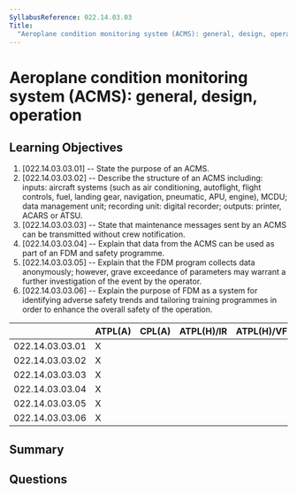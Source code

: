 ```yaml
---
SyllabusReference: 022.14.03.03
Title:
  "Aeroplane condition monitoring system (ACMS): general, design, operation"
---
```


# Aeroplane condition monitoring system (ACMS): general, design, operation

## Learning Objectives

1. [022.14.03.03.01] -- State the purpose of an ACMS.
2. [022.14.03.03.02] -- Describe the structure of an ACMS including: inputs:
   aircraft systems (such as air conditioning, autoflight, flight controls,
   fuel, landing gear, navigation, pneumatic, APU, engine), MCDU; data
   management unit; recording unit: digital recorder; outputs: printer, ACARS or
   ATSU.
3. [022.14.03.03.03] -- State that maintenance messages sent by an ACMS can be
   transmitted without crew notification.
4. [022.14.03.03.04] -- Explain that data from the ACMS can be used as part of
   an FDM and safety programme.
5. [022.14.03.03.05] -- Explain that the FDM program collects data anonymously;
   however, grave exceedance of parameters may warrant a further investigation
   of the event by the operator.
6. [022.14.03.03.06] -- Explain the purpose of FDM as a system for identifying
   adverse safety trends and tailoring training programmes in order to enhance
   the overall safety of the operation.

|                 | ATPL(A) | CPL(A) | ATPL(H)/IR | ATPL(H)/VFR | CPL(H) | IR  | CBIR(A) |
| --------------- | ------- | ------ | ---------- | ----------- | ------ | --- | ------- |
| 022.14.03.03.01 | X       |        |            |             |        |     |         |
| 022.14.03.03.02 | X       |        |            |             |        |     |         |
| 022.14.03.03.03 | X       |        |            |             |        |     |         |
| 022.14.03.03.04 | X       |        |            |             |        |     |         |
| 022.14.03.03.05 | X       |        |            |             |        |     |         |
| 022.14.03.03.06 | X       |        |            |             |        |     |         |

## Summary

## Questions
